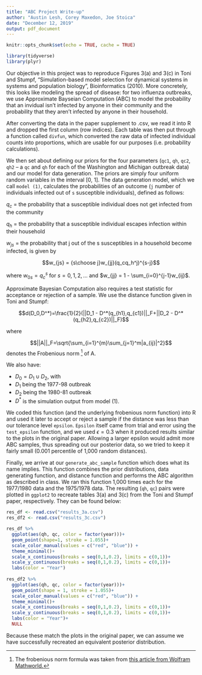 ```yaml
---
title: "ABC Project Write-up"
author: "Austin Lesh, Corey Maxedon, Joe Stoica"
date: "December 12, 2019"
output: pdf_document
---
```


```r
knitr::opts_chunk$set(echo = TRUE, cache = TRUE)
```

```r
library(tidyverse)
library(plyr)
```

Our objective in this project was to reproduce Figures 3(a) and 3(c) in Toni and Stumpf, "Simulation-based model selection for dynamical systems in systems and population biology", Bioinformatics (2010). More concretely, this looks like modeling the spread of disease: for two influenza outbreaks, we use Approximate Bayseian Computation (ABC) to model the probability that an invidual isn't infected by anyone in their community and the probability that they aren't infected by anyone in their household.

After converting the data in the paper supplement to .csv, we read it into R and dropped the first column (row indices). Each table was then put through a function called `divfun`, which converted the raw data of infected individual counts into proportions, which are usable for our purposes (i.e. probability calculations).

We then set about defining our priors for the four parameters (`qc1`, `qh`, `qc2`, `qh2` -- a `qc` and `qh` for each of the Washington and Michigan outbreak data) and our model for data generation. The priors are simply four uniform random variables in the interval [0, 1]. The data generation model, which we call `model (1)`, calculates the probabilities of an outcome (`j` number of individuals infected out of `s` susceptible individuals), defined as follows:

$q_c$ = the probability that a susceptible individual does not get infected from the community

$q_h$ = the probability that a susceptible individual escapes infection within their household

$w_{js}$ = the probability that j out of the s susceptibles in a household become infected, is given by

$$w_{js} = {s\choose j}w_{jj}(q_cq_h^j)^{s-j}$$

where 
$w_{0s} = q_c^s$ for $s=0,1,2,\dots$
and $w_{jj} = 1 - \sum_{i=0}^{j-1}w_{ij}$.

Approximate Bayesian Computation also requires a test statistic for acceptance or rejection of a sample. We use the distance function given in Toni and Stumpf:

$$d(D_0,D^*)=\frac{1}{2}(||D_1 - D^*(q_{h1},q_{c1})||_F+||D_2 - D^*(q_{h2},q_{c2})||_F)$$

where

$$||A||_F=\sqrt{\sum_{i=1}^{m}\sum_{j=1}^m|a_{ij}|^2}$$ denotes the Frobenious norm [^1] of A. 

[^1]: The frobenious norm formula was taken from [this article from Wolfram Mathworld.](http://mathworld.wolfram.com/FrobeniusNorm.html)

We also have:

- $D_0 = D_1 \cup D_2$, with
- $D_1$ being the 1977-98 outbreak
- $D_2$ being the 1980-81 outbreak
- $D^*$ is the simulation output from model (1).

We coded this function (and the underlying frobenious norm function) into R and used it later to accept or reject a sample if the distance was less than our tolerance level `epsilon`. `Epsilon` itself came from trial and error using the `test_epsilon` function, and we used $\epsilon = 0.3$ when it produced results similar to the plots in the original paper. Allowing a larger epsilon would admit more ABC samples, thus spreading out our posterior data, so we tried to keep it fairly small (0.001 percentile of 1,000 random distances).

Finally, we arrive at our `generate_abc_sample` function which does what its name implies. This function combines the prior distributions, data generating function, and distance function and performs the ABC algorithm as described in class. We ran this function 1,000 times each for the 1977/1980 data and the 1975/1978 data. The resulting (`qh`, `qc`) pairs were plotted in `ggplot2` to recreate tables 3(a) and 3(c) from the Toni and Stumpf paper, respectively. They can be found below:

```r
res_df <- read.csv("results_3a.csv")
res_df2 <- read.csv("results_3c.csv")

res_df %>% 
  ggplot(aes(qh, qc, color = factor(year)))+
  geom_point(shape=1, stroke = 1.055)+
  scale_color_manual(values = c("red", "blue")) +
  theme_minimal()+
  scale_x_continuous(breaks = seq(0,1,0.2), limits = c(0,1))+
  scale_y_continuous(breaks = seq(0,1,0.2), limits = c(0,1))+
  labs(color = "Year")
  
res_df2 %>% 
  ggplot(aes(qh, qc, color = factor(year)))+
  geom_point(shape = 1, stroke = 1.055)+
  scale_color_manual(values = c("red", "blue")) +
  theme_minimal()+
  scale_x_continuous(breaks = seq(0,1,0.2), limits = c(0,1))+
  scale_y_continuous(breaks = seq(0,1,0.2), limits = c(0,1))+
  labs(color = "Year")+
  NULL
```

Because these match the plots in the original paper, we can assume we have successfully recreated an equivalent posterior distribution.

